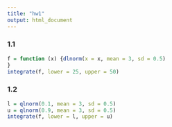 ```yaml
---
title: "hw1"
output: html_document
---
```

### 1.1
```r
f = function (x) {dlnorm(x = x, mean = 3, sd = 0.5)
}
integrate(f, lower = 25, upper = 50)
```


### 1.2
```r
l = qlnorm(0.1, mean = 3, sd = 0.5)
u = qlnorm(0.9, mean = 3, sd = 0.5)
integrate(f, lower = l, upper = u)
```